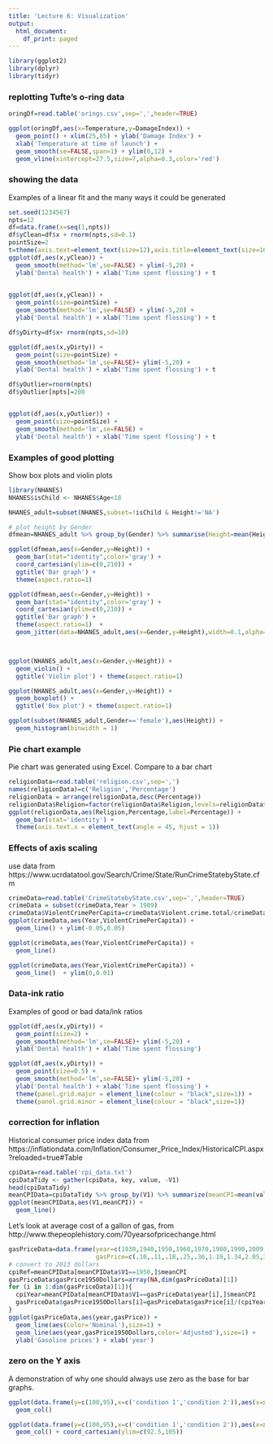 ```yaml
---
title: 'Lecture 6: Visualization'
output:
  html_document:
    df_print: paged
---
```



```r
library(ggplot2)
library(dplyr)
library(tidyr)
```

### replotting Tufte's o-ring data

```r
oringDf=read.table('orings.csv',sep=',',header=TRUE)

ggplot(oringDf,aes(x=Temperature,y=DamageIndex)) +
  geom_point() + xlim(25,85) + ylab('Damage Index') +
  xlab('Temperature at time of launch') +
  geom_smooth(se=FALSE,span=1) + ylim(0,12) +
  geom_vline(xintercept=27.5,size=7,alpha=0.3,color='red')
```

### showing the data

Examples of a linear fit and the many ways it could be generated

```r
set.seed(1234567)
npts=12
df=data.frame(x=seq(1,npts))
df$yClean=df$x + rnorm(npts,sd=0.1)
pointSize=2
t=theme(axis.text=element_text(size=12),axis.title=element_text(size=16))
ggplot(df,aes(x,yClean)) + 
  geom_smooth(method='lm',se=FALSE) + ylim(-5,20) +
  ylab('Dental health') + xlab('Time spent flossing') + t
  

ggplot(df,aes(x,yClean)) + 
  geom_point(size=pointSize) +
  geom_smooth(method='lm',se=FALSE) + ylim(-5,20) +
  ylab('Dental health') + xlab('Time spent flossing') + t

df$yDirty=df$x+ rnorm(npts,sd=10)

ggplot(df,aes(x,yDirty)) + 
  geom_point(size=pointSize) +
  geom_smooth(method='lm',se=FALSE)+ ylim(-5,20) +
  ylab('Dental health') + xlab('Time spent flossing') + t

df$yOutlier=rnorm(npts)
df$yOutlier[npts]=200


ggplot(df,aes(x,yOutlier)) + 
  geom_point(size=pointSize) +
  geom_smooth(method='lm',se=FALSE) +
  ylab('Dental health') + xlab('Time spent flossing') + t

```

### Examples of good plotting

Show box plots and violin plots

```r
library(NHANES)
NHANES$isChild <- NHANES$Age<18

NHANES_adult=subset(NHANES,subset=!isChild & Height!='NA')

# plot height by Gender
dfmean=NHANES_adult %>% group_by(Gender) %>% summarise(Height=mean(Height))

ggplot(dfmean,aes(x=Gender,y=Height)) + 
  geom_bar(stat="identity",color='gray') + 
  coord_cartesian(ylim=c(0,210)) +
  ggtitle('Bar graph') + 
  theme(aspect.ratio=1)  

ggplot(dfmean,aes(x=Gender,y=Height)) + 
  geom_bar(stat="identity",color='gray') + 
  coord_cartesian(ylim=c(0,210)) +
  ggtitle('Bar graph') + 
  theme(aspect.ratio=1)  +
  geom_jitter(data=NHANES_adult,aes(x=Gender,y=Height),width=0.1,alpha=0.1)



ggplot(NHANES_adult,aes(x=Gender,y=Height)) + 
  geom_violin() + 
  ggtitle('Violin plot') + theme(aspect.ratio=1)

ggplot(NHANES_adult,aes(x=Gender,y=Height)) + 
  geom_boxplot() +  
  ggtitle('Box plot') + theme(aspect.ratio=1)

ggplot(subset(NHANES_adult,Gender=='female'),aes(Height)) +
  geom_histogram(binwidth = 1)

```

### Pie chart example

Pie chart was generated using Excel.  Compare to a bar chart

```r
religionData=read.table('religion.csv',sep=',')
names(religionData)=c('Religion','Percentage')
religionData = arrange(religionData,desc(Percentage))
religionData$Religion=factor(religionData$Religion,levels=religionData$Religion)
ggplot(religionData,aes(Religion,Percentage,label=Percentage)) +
  geom_bar(stat='identity') + 
  theme(axis.text.x = element_text(angle = 45, hjust = 1)) 
```

### Effects of axis scaling

use data from https://www.ucrdatatool.gov/Search/Crime/State/RunCrimeStatebyState.cfm

```r
crimeData=read.table('CrimeStatebyState.csv',sep=',',header=TRUE)
crimeData = subset(crimeData,Year > 1989)
crimeData$ViolentCrimePerCapita=crimeData$Violent.crime.total/crimeData$Population
ggplot(crimeData,aes(Year,ViolentCrimePerCapita)) +
  geom_line() + ylim(-0.05,0.05)

ggplot(crimeData,aes(Year,ViolentCrimePerCapita)) +
  geom_line() 

ggplot(crimeData,aes(Year,ViolentCrimePerCapita)) +
  geom_line()  + ylim(0,0.01)

```

### Data-ink ratio

Examples of good or bad data/ink ratios

```r
ggplot(df,aes(x,yDirty)) + 
  geom_point(size=2) +
  geom_smooth(method='lm',se=FALSE)+ ylim(-5,20) +
  ylab('Dental health') + xlab('Time spent flossing')

ggplot(df,aes(x,yDirty)) + 
  geom_point(size=0.5) +
  geom_smooth(method='lm',se=FALSE)+ ylim(-5,20) +
  ylab('Dental health') + xlab('Time spent flossing') +
  theme(panel.grid.major = element_line(colour = "black",size=1)) +
  theme(panel.grid.minor = element_line(colour = "black",size=1)) 


```


### correction for inflation
Historical consumer price index data from https://inflationdata.com/Inflation/Consumer_Price_Index/HistoricalCPI.aspx?reloaded=true#Table
```r
cpiData=read.table('cpi_data.txt')
cpiDataTidy <- gather(cpiData, key, value, -V1)
head(cpiDataTidy)
meanCPIData=cpiDataTidy %>% group_by(V1) %>% summarize(meanCPI=mean(value))
ggplot(meanCPIData,aes(V1,meanCPI)) +
  geom_line()
```

Let's look at average cost of a gallon of gas, from http://www.thepeoplehistory.com/70yearsofpricechange.html

```r
gasPriceData=data.frame(year=c(1930,1940,1950,1960,1970,1980,1990,2009,2013),
                        gasPrice=c(.10,.11,.18,.25,.36,1.19,1.34,2.05,3.80))
# convert to 2013 dollars
cpiRef=meanCPIData[meanCPIData$V1==1950,]$meanCPI
gasPriceData$gasPrice1950Dollars=array(NA,dim(gasPriceData)[1])
for (i in 1:dim(gasPriceData)[1]){
  cpiYear=meanCPIData[meanCPIData$V1==gasPriceData$year[i],]$meanCPI
  gasPriceData$gasPrice1950Dollars[i]=gasPriceData$gasPrice[i]/(cpiYear/cpiRef)
}
ggplot(gasPriceData,aes(year,gasPrice)) +
  geom_line(aes(color='Nominal'),size=1) +
  geom_line(aes(year,gasPrice1950Dollars,color='Adjusted'),size=1) +
  ylab('Gasoline prices') + xlab('year') 
```

### zero on the Y axis

A demonstration of why one should always use zero as the base for bar graphs.

```r
ggplot(data.frame(y=c(100,95),x=c('condition 1','condition 2')),aes(x=x,y=y)) + 
  geom_col() 

ggplot(data.frame(y=c(100,95),x=c('condition 1','condition 2')),aes(x=x,y=y)) + 
  geom_col() + coord_cartesian(ylim=c(92.5,105))


```

